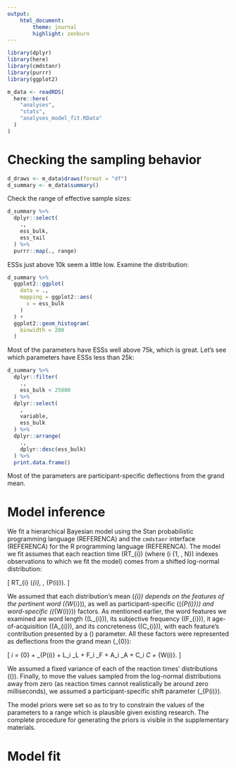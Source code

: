 ```yaml
---
output:
    html_document:
        theme: journal
        highlight: zenburn
---
```


```r
library(dplyr)
library(here)
library(cmdstanr)
library(purrr)
library(ggplot2)

m_data <- readRDS(
  here::here(
    "analyses",
    "stats",
    "analyses_model_fit.RData"
  )
)
```

# Checking the sampling behavior

```r
d_draws <- m_data$draws(format = "df")
d_summary <- m_data$summary()
```

Check the range of effective sample sizes:

```r
d_summary %>%
  dplyr::select(
    .,
    ess_bulk,
    ess_tail
  ) %>%
  purrr::map(., range)
```

ESSs just above 10k seem a little low. Examine the distribution:

```r
d_summary %>%
  ggplot2::ggplot(
    data = .,
    mapping = ggplot2::aes(
      x = ess_bulk
    )
  ) +
  ggplot2::geom_histogram(
    binwidth = 200
  )
```

Most of the parameters have ESSs well above 75k, which is great. Let's see
which parameters have ESSs less than 25k:

```r
d_summary %>%
  dplyr::filter(
    .,
    ess_bulk < 25000
  ) %>%
  dplyr::select(
    ,
    variable,
    ess_bulk
  ) %>%
  dplyr::arrange(
    .,
    dplyr::desc(ess_bulk)
  ) %>%
  print.data.frame()
```

Most of the parameters are participant-specific deflections from the grand
mean.

# Model inference

We fit a hierarchical Bayesian model using the Stan probabilistic programming
language (REFERENCA) and the `cmdstanr` interface (REFERENCA) for the R
programming language (REFERENCA). The model we fit assumes that each reaction
time \(RT_{i}\) (where \(i \in \{1, \ldots, N\}\) indexes observations to which
we fit the model) comes from a shifted log-normal distribution:

\[
    RT_{i} \sim \textrm{ShiftLogNormal}(\mu_{i}, \sigma, \delta_{P(i)}).
\]

We assumed that each distribution's mean \(\mu_{i}\) depends on the features
of the pertinent word (\(W_{i}\)), as well as participant-specific
(\(\alpha_{P(i)}\)) and word-specific (\(\gamma_{W(i)}\)) factors. As mentioned
earlier, the word features we examined are word length
(\(L_{i}\)), its subjective frequency (\(F_{i}\)), it age-of-acquisition
(\(A_{i}\)), and its concreteness (\(C_{i}\)), with each feature's contribution
presented by a \(\beta\) parameter. All these factors were represented as
deflections from the grand mean \(\alpha_{0}\):

\[
    \mu_i = \alpha_{0} +
        \alpha_{P(i)} +
        L_i \times \beta_L +
        F_i \times \beta_F +
        A_i \times \beta_A +
        C_i \times \beta_C +
        \gamma_{W(i)}.
\]

We assumed a fixed variance of each of the reaction times' distributions
(\(\sigma\)). Finally, to move the values sampled from the log-normal
distributions away from zero (as reaction times cannot realistically be around
zero milliseconds), we assumed a participant-specific shift parameter
\(\delta_{P(i)}\).

The model priors were set so as to try to constrain the values of the
parameters to a range which is plausible given existing research. The complete
procedure for generating the priors is visible in the supplementary materials.

# Model fit



